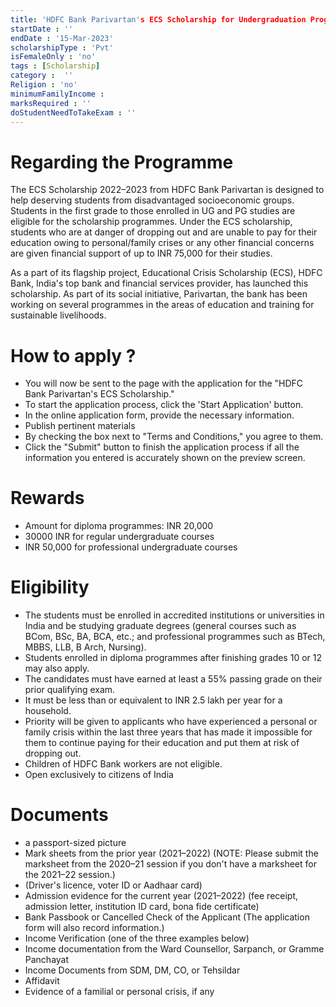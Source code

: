 ```yaml
---
title: 'HDFC Bank Parivartan's ECS Scholarship for Undergraduation Programme (Merit-cum-Need Based) 2022-23'
startDate : ''
endDate : '15-Mar-2023'
scholarshipType : 'Pvt'
isFemaleOnly : 'no'
tags : [Scholarship]
category :  ''
Religion : 'no'
minimumFamilyIncome :
marksRequired : ''
doStudentNeedToTakeExam : ''
---
```




# Regarding the Programme
The ECS Scholarship 2022–2023 from HDFC Bank Parivartan is designed to help deserving students from disadvantaged socioeconomic groups. 
Students in the first grade to those enrolled in UG and PG studies are eligible for the scholarship programmes. Under the ECS scholarship,
students who are at danger of dropping out and are unable to pay for their education owing to personal/family crises or any other financial concerns are given financial support of up to INR 75,000 for their studies. 

As a part of its flagship project, Educational Crisis Scholarship (ECS), HDFC Bank, India's top bank and financial services provider,
has launched this scholarship. As part of its social initiative, Parivartan, the bank has been working on several programmes
in the areas of education and training for sustainable livelihoods.



# How to apply ?
 - You will now be sent to the page with the application for the "HDFC Bank Parivartan's ECS Scholarship."
 - To start the application process, click the 'Start Application' button.
 - In the online application form, provide the necessary information.
 - Publish pertinent materials
 - By checking the box next to "Terms and Conditions," you agree to them. 
 - Click the "Submit" button to finish the application process if all the information you entered is accurately shown on the preview screen.

# Rewards
 - Amount for diploma programmes: INR 20,000 
 - 30000 INR for regular undergraduate courses 
 - INR 50,000 for professional undergraduate courses



# Eligibility
 - The students must be enrolled in accredited institutions or universities in India and be studying graduate degrees (general courses such as BCom, BSc, BA, BCA, etc.; and professional programmes such as BTech, MBBS, LLB, B Arch, Nursing). 
 - Students enrolled in diploma programmes after finishing grades 10 or 12 may also apply.  
 - The candidates must have earned at least a 55% passing grade on their prior qualifying exam. 
 - It must be less than or equivalent to INR 2.5 lakh per year for a household.
 - Priority will be given to applicants who have experienced a personal or family crisis within the last three years that has made it impossible for them to continue paying for their education and put them at risk of dropping out.
 - Children of HDFC Bank workers are not eligible.
 - Open exclusively to citizens of India



# Documents

 - a passport-sized picture
 - Mark sheets from the prior year (2021–2022) (NOTE: Please submit the marksheet from the 2020–21 session if you don't have a marksheet for the 2021–22 session.)
 - (Driver's licence, voter ID or Aadhaar card) 
 - Admission evidence for the current year (2021–2022) (fee receipt, admission letter, institution ID card, bona fide certificate)
 - Bank Passbook or Cancelled Check of the Applicant (The application form will also record information.)
 - Income Verification (one of the three examples below)
 - Income documentation from the Ward Counsellor, Sarpanch, or Gramme Panchayat
 - Income Documents from SDM, DM, CO, or Tehsildar
 - Affidavit
 - Evidence of a familial or personal crisis, if any




